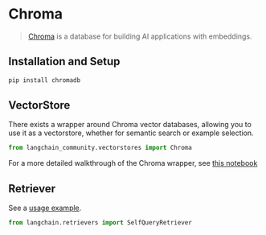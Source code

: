 # Chroma

>[Chroma](https://docs.trychroma.com/getting-started) is a database for building AI applications with embeddings.

## Installation and Setup

```bash
pip install chromadb
```


## VectorStore

There exists a wrapper around Chroma vector databases, allowing you to use it as a vectorstore,
whether for semantic search or example selection.

```python
from langchain_community.vectorstores import Chroma
```

For a more detailed walkthrough of the Chroma wrapper, see [this notebook](/docs/integrations/vectorstores/chroma)

## Retriever

See a [usage example](/docs/modules/data_connection/retrievers/how_to/self_query/chroma_self_query).

```python
from langchain.retrievers import SelfQueryRetriever
```
